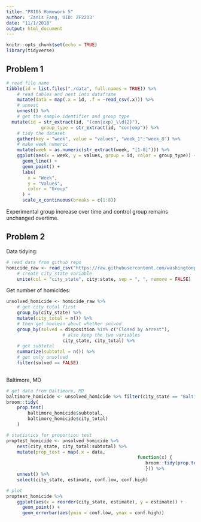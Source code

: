 ```yaml
---
title: "P8105 Homework 5"
author: 'Zanis Fang, UID: ZF2213'
date: "11/1/2018"
output: html_document
---
```


```r
knitr::opts_chunk$set(echo = TRUE)
library(tidyverse)

```

## Problem 1

```r
# read file name
tibble(id = list.files("./data", full.names = TRUE)) %>%
	# read tables and nest into dataframe
	mutate(data = map(.x = id, .f = ~read_csv(.x))) %>% 
	# unnest
	unnest() %>% 
	# get the sample identifier and group type
  mutate(id = str_extract(id, "(con|exp)_\\d{2}"),
  			 group_type = str_extract(id, "con|exp")) %>%
	# tidy the dataset
	gather(key = "week", value = "values", "week_1":"week_8") %>% 
	# make week numeric
	mutate(week = as.numeric(str_extract(week, "[1-8]"))) %>% 
	ggplot(aes(x = week, y = values, group = id, color = group_type)) +
	  geom_line() + 
	  geom_point() +
	  labs(
	  	x = "Week",
	  	y = "Values",
	  	color = "Group"
	  ) +
	  scale_x_continuous(breaks = c(1:8))

```

Experimental group increase over time and control group remains unchanged overtime.

## Problem 2

Data tidying:

```r

# read data from github repo
homicide_raw <- read_csv("https://raw.githubusercontent.com/washingtonpost/data-homicides/master/homicide-data.csv") %>% 
	# create city_state variable
	unite(col = "city_state", city:state, sep = ", ", remove = FALSE)

```

Get number of homicides:

```r
unsolved_homicide <- homicide_raw %>% 
	# get city total first
	group_by(city_state) %>% 
	mutate(city_total = n()) %>% 
	# then get boolean about whether solved
	group_by(solved = disposition %in% c("Closed by arrest"),
					 # also keep the two variables
					 city_state, city_total) %>%
	# get subtotal
	summarize(subtotal = n()) %>% 
	# get only unsolved
	filter(solved == FALSE)
	
```

Baltimore, MD

```r
# get data from Baltimore, MD
baltimore_homicide <- unsolved_homicide %>% filter(city_state == "Baltimore, MD")
broom::tidy(
	prop.test(
		baltimore_homicide$subtotal,
		baltimore_homicide$city_total)
	)

# statistics for proportion test
proptest_homicide <- unsolved_homicide %>% 
	nest(city_state, city_total:subtotal) %>%
	mutate(prop_test = map(.x = data,
												 function(x) {
												 	broom::tidy(prop.test(x$subtotal, x$city_total))
												 	})) %>% 
	unnest() %>% 
	select(city_state, estimate, conf.low, conf.high)

# plot
proptest_homicide %>%
	ggplot(aes(x = reorder(city_state, estimate), y = estimate)) +
	  geom_point() +
	  geom_errorbar(aes(ymin = conf.low, ymax = conf.high))
	

	

```



